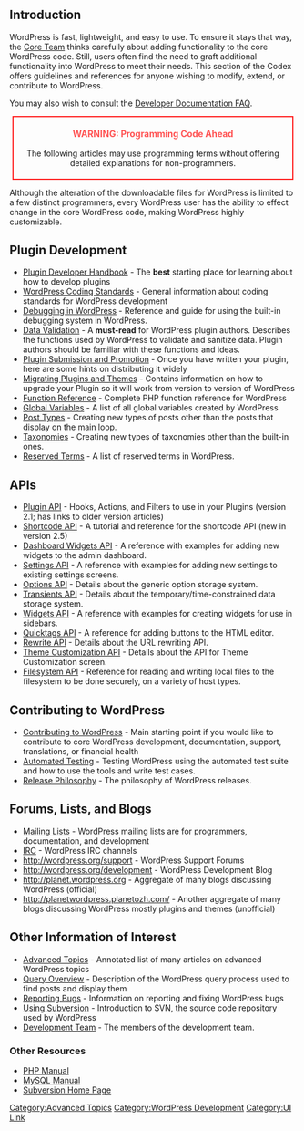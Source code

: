 {{Languages|
{{en|Developer Documentation}}
{{bn|ডেভেলপার_ডকুমেন্টেশন}}
{{es|Developer Documentation}}
{{it|Documentazione per sviluppatori}}
{{ko|Developer Documentation}}
{{ru|Документация для разработчика}}
{{zh-cn|开发者文档}}
{{zh-tw|開發文件}}
}}


== Introduction ==
WordPress is fast, lightweight, and easy to use. To ensure it stays that way, the [[Core Team]] thinks carefully about adding functionality to the core WordPress code. Still, users often find the need to graft additional functionality into WordPress to meet their needs. This section of the Codex offers guidelines and references for anyone wishing to modify, extend, or contribute to WordPress.


You may also wish to consult the [[FAQ Developer Documentation|Developer Documentation FAQ]].

<div style="clear: both;"></div>

<div style="margin:5px; padding:5px; border:2px solid #F22; text-align:center;">
<div style="color:#F55; font-size:110%; font-weight:bold;">WARNING: Programming Code Ahead</div>

The following articles may use programming terms without offering detailed explanations for non-programmers.</div>

Although the alteration of the downloadable files for WordPress is limited to a few distinct programmers, every WordPress user has the ability to effect change in the core WordPress code, making WordPress highly customizable.

== Plugin Development ==

* [https://developer.wordpress.org/plugins/ Plugin Developer Handbook] - The '''best''' starting place for learning about how to develop plugins
* [https://make.wordpress.org/core/handbook/best-practices/coding-standards/ WordPress Coding Standards] - General information about coding standards for WordPress development
* [[Debugging in WordPress]] - Reference and guide for using the built-in debugging system in WordPress.
* [[Data Validation]] - A '''must-read''' for WordPress plugin authors.  Describes the functions used by WordPress to validate and sanitize data.  Plugin authors should be familiar with these functions and ideas.
* [[Plugin Submission and Promotion]] - Once you have written your plugin, here are some hints on distributing it widely
* [[Migrating Plugins and Themes]] - Contains information on how to upgrade your Plugin so it will work from version to version of WordPress
* [https://developer.wordpress.org/reference/ Function Reference] - Complete PHP function reference for WordPress
* [[Global Variables]] - A list of all global variables created by WordPress
* [[Post Types]] - Creating new types of posts other than the posts that display on the main loop.
* [[Taxonomies]] - Creating new types of taxonomies other than the built-in ones.
* [[Reserved Terms]] - A list of reserved terms in WordPress.

==APIs==
* [[Plugin API]] - Hooks, Actions, and Filters to use in your Plugins (version 2.1; has links to older version articles)
* [https://developer.wordpress.org/plugins/shortcodes/ Shortcode API] - A tutorial and reference for the shortcode API (new in version 2.5)
* [[Dashboard Widgets API]] - A reference with examples for adding new widgets to the admin dashboard.
* [https://developer.wordpress.org/plugins/settings/ Settings API] - A reference with examples for adding new settings to existing settings screens.
* [https://developer.wordpress.org/plugins/settings/ Options API] - Details about the generic option storage system. 
* [[Transients API]] - Details about the temporary/time-constrained data storage system.
* [[Widgets API]] - A reference with examples for creating widgets for use in sidebars.
* [[Quicktags API]] - A reference for adding buttons to the HTML editor.
* [[Rewrite API]] - Details about the URL rewriting API.
* [https://developer.wordpress.org/themes/ Theme Customization API] - Details about the API for Theme Customization screen.
* [[Filesystem API]] - Reference for reading and writing local files to the filesystem to be done securely, on a variety of host types.

== Contributing to WordPress ==

* [https://make.wordpress.org/ Contributing to WordPress] - Main starting point if you would like to contribute to core WordPress development, documentation, support, translations, or financial health
* [https://make.wordpress.org/core/handbook/testing/automated-testing/ Automated Testing] - Testing WordPress using the automated test suite and how to use the tools and write test cases.
* [[Release Philosophy]] - The philosophy of WordPress releases.

== Forums, Lists, and Blogs ==

* [[Mailing Lists]] - WordPress mailing lists are for programmers, documentation, and development
* [[IRC]] - WordPress IRC channels
* http://wordpress.org/support - WordPress Support Forums
* http://wordpress.org/development - WordPress Development Blog
* http://planet.wordpress.org - Aggregate of many blogs discussing WordPress (official)
* http://planetwordpress.planetozh.com/ - Another aggregate of many blogs discussing WordPress mostly plugins and themes (unofficial)

== Other Information of Interest ==

* [[Advanced Topics]] - Annotated list of many articles on advanced WordPress topics
* [[Query Overview]] - Description of the WordPress query process used to find posts and display them
* [[Reporting Bugs]] - Information on reporting and fixing WordPress bugs
* [[Using Subversion]] - Introduction to SVN, the source code repository used by WordPress
* [[Development Team]] - The members of the development team.

===Other Resources===
* [http://www.php.net/manual/en PHP Manual]
* [http://dev.mysql.com/doc/mysql/en/index.html MySQL Manual]
* [http://subversion.apache.org/ Subversion Home Page]

{{toclist}}
[[Category:Advanced Topics]]
[[Category:WordPress Development]]
[[Category:UI Link]]